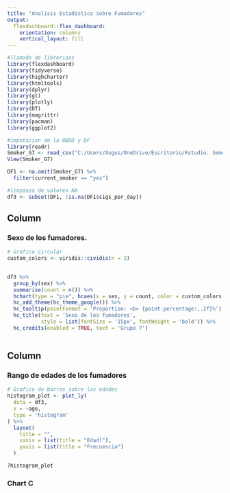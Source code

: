 ```yaml
---
title: "Analisis Estadistico sobre Fumadores"
output: 
  flexdashboard::flex_dashboard:
    orientation: columns
    vertical_layout: fill
---
```


```r
#llamado de libreriaas 
library(flexdashboard)
library(tidyverse)
library(highcharter)
library(htmltools)
library(dplyr)
library(gt)
library(plotly)
library(DT)
library(magrittr)
library(pacman)
library(ggplot2)
```

```r
#impotacion de la BBDD y DF
library(readr)
Smoker_G7 <- read_csv("C:/Users/Augus/OneDrive/Escritorio/Rstudio. Semestre I-2024/Smoker G7.csv")
View(Smoker_G7)

DF1 <- na.omit(Smoker_G7) %>% 
  filter(current_smoker == "yes")

#limpieza de valores NA
df3 <- subset(DF1, !is.na(DF1$cigs_per_day))

```


Column {data-width=400}
-----------------------------------------------------------------------

### Sexo de los fumadores.

```r

# Grafico circular 
custom_colors <- viridis::cividis(n = 2)

         
df3 %>%
  group_by(sex) %>%
  summarise(count = n()) %>%
  hchart(type = "pie", hcaes(x = sex, y = count, color = custom_colors)) %>%
  hc_add_theme(hc_theme_google()) %>%
  hc_tooltip(pointFormat = 'Proportion: <b> {point.percentage:,.2f}%') %>%
  hc_title(text = 'Sexo de los fumadores',  
           style = list(fontSize = '15px', fontWeight = 'bold')) %>%
  hc_credits(enabled = TRUE, text = 'Grupo 7')
           
```

Column {data-width=350}
-----------------------------------------------------------------------

### Rango de edades de los fumadores

```r
# Grafico de barras sobre las edades
histogram_plot <- plot_ly(
  data = df3, 
  x = ~age, 
  type = 'histogram'
) %>%
  layout(
    title = "",
    xaxis = list(title = "Edad)"),
    yaxis = list(title = "Frecuencia")
  )

?histogram_plot

```

### Chart C

```r

```

